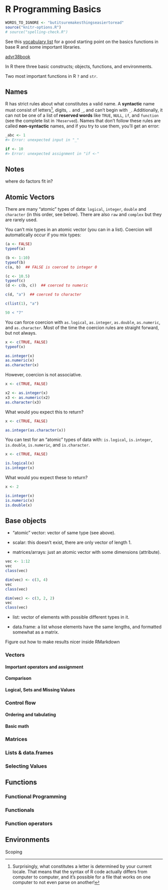 # R Programming Basics

```r
WORDS_TO_IGNORE <- "butitsuremakesthingseasiertoread"
source("knitr-options.R")
# source("spelling-check.R")
```

See this [vocabulary list](http://adv-r.had.co.nz/Vocabulary.html) for a good starting point on the basics functions in base R and some important libraries.

[advr38book](https://privefl.github.io/advr38book/r-programming.html)

In R there three basic constructs; objects, functions, and environments.

Two most important functions in R `?` and `str`.

## Names

R has strict rules about what constitutes a valid name. A __syntactic__ name must consist of letters[^letters], digits, `.` and `_`, and can't begin with `_`. Additionally, it can not be one of a list of __reserved words__ like `TRUE`, `NULL`, `if`, and `function` (see the complete list in `?Reserved`). Names that don't follow these rules are called __non-syntactic__ names, and if you try to use them, you'll get an error:

```r
_abc <- 1
#> Error: unexpected input in "_"

if <- 10
#> Error: unexpected assignment in "if <-"
```

[^letters]: Surprisingly, what constitutes a letter is determined by your current locale. That means that the syntax of R code actually differs from computer to computer, and it's possible for a file that works on one computer to not even parse on another!

## Notes

where do factors fit in?

## Atomic Vectors

There are many "atomic" types of data: `logical`, `integer`, `double` and `character` (in this order, see below). There are also `raw` and `complex` but they are rarely used.

You can't mix types in an atomic vector (you can in a list). Coercion will automatically occur if you mix types:

```r
(a <- FALSE)
typeof(a)

(b <- 1:10)
typeof(b)
c(a, b)  ## FALSE is coerced to integer 0

(c <- 10.5)
typeof(c)
(d <- c(b, c))  ## coerced to numeric

c(d, "a")  ## coerced to character

c(list(1), "a")

50 < "7"
```

You can force coercion with `as.logical`, `as.integer`, `as.double`, `as.numeric`, and `as.character`. Most of the time the coercion rules are straight forward, but not always.

```r
x <- c(TRUE, FALSE)
typeof(x)

as.integer(x)
as.numeric(x)
as.character(x)
```

However, coercion is not associative.

```r
x <- c(TRUE, FALSE)

x2 <- as.integer(x)
x3 <- as.numeric(x2)
as.character(x3)
```

What would you expect this to return?

```r
x <- c(TRUE, FALSE)

as.integer(as.character(x))
```

You can test for an "atomic" types of data with: `is.logical`, `is.integer`, `is.double`, `is.numeric`, and `is.character`.

```r
x <- c(TRUE, FALSE)

is.logical(x)
is.integer(x)
```

What would you expect these to return?

```r
x <- 2

is.integer(x)
is.numeric(x)
is.double(x)
```


## Base objects

- "atomic" vector: vector of same type (see above).

- scalar: this doesn't exist, there are only vector of length 1.

- matrices/arrays: just an atomic vector with some dimensions (attribute).

```r
vec <- 1:12
vec
class(vec)

dim(vec) <- c(3, 4)
vec
class(vec)

dim(vec) <- c(3, 2, 2)
vec
class(vec)
```

- list: vector of elements with possible different types in it. 

- data.frame: a list whose elements have the same lengths, and formatted somewhat as a matrix.


[Figure out how to make results nicer inside RMarkdown]{.todo}


### Vectors 

#### Important operators and assignment

#### Comparison

#### Logical, Sets and Missing Values

### Control flow 

#### Ordering and tabulating

#### Basic math


### Matrices



### Lists & data.frames 

### Selecting Values



## Functions


### Functional Programming

### Functionals

### Function operators

## Environments

Scoping



